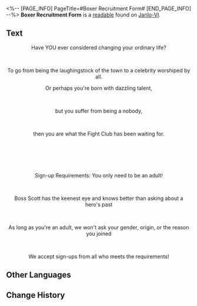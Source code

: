 <%-- [PAGE_INFO]
PageTitle=#Boxer Recruitment Form#
[END_PAGE_INFO] --%>
{{Readable Infobox
|id           = 100
|partIds      = 190225
|title        = 
|image        = Item Jarilo-VI Readable.png
|world        = Jarilo-VI
|parts        = 1
|author       = <!--to be added-->
|description  = The Fight Club recruitment flyer seen everywhere in the Underworld. It spins a tale fancier than even the rap songs.
|part1        = Boxer Recruitment Form
|source1      = {{cx|Source missing}}
|characters   = 
|factions     = 
}}
'''Boxer Recruitment Form''' is a [[readable]] found on [[Jarilo-VI]].
<!--
==Location==
{{Map Embed|<map name>|<marker id>}}
-->
==Text==
{{Size|+2|<div align="center">The Fight Club is Recruiting Boxers!</div>}}

<div align="center">Have YOU ever considered changing your ordinary life?</div><br /><div align="center">To go from being the laughingstock of the town to a celebrity worshiped by all.</div>

<div align="center">Or perhaps you're born with dazzling talent,</div><br /><div align="center">but you suffer from being a nobody,</div><br /><div align="center">then you are what the Fight Club has been waiting for.</div>

{{Size|+2|<div align="center">You don't need combat skills honed through battle</div>}}<br />{{Size|+2|<div align="center">and you don't need outstanding physique</div>}}<br />{{Size|+2|<div align="center">you just need the potential to be the center of attention</div>}}<br />{{Size|+2|<div align="center">and the courage to change yourself</div>}}<br />{{Size|+2|<div align="center">then we will forge you into an unrivaled hero!</div>}}

<div align="center">Sign-up Requirements: You only need to be an adult!</div><br /><div align="center">Boss Scott has the keenest eye and knows better than asking about a hero's past</div><br /><div align="center">As long as you're an adult, we won't ask your gender, origin, or the reason you joined</div><br /><div align="center">We accept sign-ups from all who meets the requirements!</div>

<!--
==Trivia==
* 
-->
==Other Languages==
{{Other Languages
|en   = Boxer Recruitment Form
|zhs  = 拳手招募单
|zht  = 拳手招募單
|ja   = ボクサー募集広告
|ko   = 격투선수 모집 전단지
|es   = Formulario de inscripción para luchadores
|fr   = Formulaire de recrutement de boxeur
|ru   = Объявление о наборе бойцов
|th   = ประกาศรับสมัครนักมวย
|vi   = Tờ Rơi Tuyển Dụng Võ Sĩ Quyền Anh
|de   = Anmeldeformular für Boxer
|id   = Lembar Pendaftaran Petinju
|pt   = Formulário de Recrutamento de Boxeador
}}

==Change History==
{{Change History|1.0}}